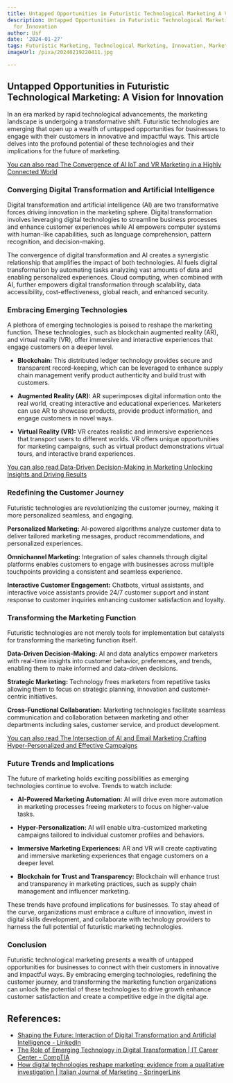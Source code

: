 ```yaml
---
title: Untapped Opportunities in Futuristic Technological Marketing A Vision for Innovation
description: Untapped Opportunities in Futuristic Technological Marketing A Vision
  for Innovation
author: Usf
date: '2024-01-27'
tags: Futuristic Marketing, Technological Marketing, Innovation, Marketing Vision
imageUrl: /pixa/20240219220411.jpg

---
```

## Untapped Opportunities in Futuristic Technological Marketing: A Vision for Innovation

In an era marked by rapid technological advancements, the marketing  landscape is undergoing a transformative shift. Futuristic technologies are emerging  that open up  a wealth of untapped opportunities for businesses to engage with their customers in innovative and impactful ways. This article delves into the profound potential of these  technologies  and their implications  for the  future of marketing.

[You can also read The Convergence of AI  IoT and VR Marketing in a Highly Connected World](The%20Convergence%20of%20AI%2C%20IoT%2C%20and%20VR%20Marketing%20in%20a%20Highly%20Connected%20World)


### Converging Digital Transformation and Artificial Intelligence

Digital transformation and artificial intelligence (AI) are two transformative forces driving innovation in the marketing sphere. Digital transformation involves  leveraging digital technologies to  streamline business processes and enhance customer  experiences while AI empowers computer systems with human-like capabilities, such as language comprehension, pattern recognition,  and decision-making.

The convergence of digital transformation and AI creates a synergistic relationship that amplifies the impact of both technologies. AI fuels digital transformation by automating tasks analyzing vast amounts of data  and enabling personalized experiences. Cloud computing, when combined with AI, further empowers digital transformation through  scalability, data accessibility, cost-effectiveness, global reach, and enhanced security.

### Embracing Emerging Technologies

A plethora of emerging technologies  is poised to  reshape the marketing function. These technologies, such as blockchain augmented reality (AR), and virtual reality (VR), offer immersive  and interactive experiences  that engage customers on a deeper level.

* **Blockchain:**  This distributed ledger technology  provides secure and  transparent record-keeping, which can  be leveraged  to enhance supply chain management verify product authenticity  and build trust with customers.

*  **Augmented Reality (AR):**  AR superimposes digital information onto  the real world,  creating interactive and educational experiences. Marketers can use AR to showcase products, provide product information, and engage customers in novel ways.

* **Virtual Reality (VR):**  VR creates realistic and immersive  experiences that transport users to  different worlds. VR offers unique  opportunities for marketing campaigns,  such as virtual product demonstrations virtual tours, and interactive brand  experiences.

[You can also read Data-Driven Decision-Making in Marketing Unlocking Insights and Driving  Results](Data-Driven%20Decision-Making%20in%20Marketing%20Unlocking%20Insights%20and%20Driving%20Results)


### Redefining the Customer Journey

Futuristic technologies are revolutionizing the customer journey, making it more personalized seamless,  and engaging.

**Personalized  Marketing:** AI-powered algorithms analyze customer data  to deliver tailored marketing messages, product recommendations, and personalized experiences.

**Omnichannel Marketing:** Integration of sales channels through  digital platforms enables customers to engage with businesses across multiple touchpoints providing a consistent and seamless experience.

**Interactive Customer Engagement:** Chatbots, virtual assistants, and interactive voice assistants provide 24/7 customer support and instant response to customer inquiries enhancing customer satisfaction and loyalty.

### Transforming the Marketing  Function

Futuristic technologies are not  merely tools for implementation  but catalysts for transforming the marketing function itself.

**Data-Driven Decision-Making:** AI and data analytics empower marketers with real-time insights into customer  behavior, preferences, and trends, enabling them to make informed and data-driven decisions.

**Strategic  Marketing:** Technology frees marketers  from  repetitive tasks allowing them to focus on strategic planning, innovation and customer-centric initiatives.

**Cross-Functional Collaboration:** Marketing technologies facilitate seamless communication and collaboration between marketing and  other departments including sales,  customer service, and product  development.

[You can also read The Intersection of AI and Email Marketing Crafting Hyper-Personalized and Effective  Campaigns](The%20Intersection%20of%20AI%20and%20Email%20Marketing%20Crafting%20Hyper-Personalized%20and%20Effective%20Campaigns)


### Future  Trends and Implications

The future of marketing holds exciting possibilities as emerging technologies continue to evolve. Trends to watch include:

* **AI-Powered Marketing Automation:** AI will drive even more automation in marketing processes freeing marketers to focus  on higher-value tasks.

*  **Hyper-Personalization:** AI will enable ultra-customized marketing campaigns  tailored to individual customer profiles and  behaviors.

* **Immersive Marketing Experiences:** AR and VR will create captivating and immersive marketing experiences that engage customers on a deeper level.

* **Blockchain for Trust and Transparency:** Blockchain will enhance trust and transparency in marketing practices, such as supply  chain management and influencer marketing.

These trends have profound implications for businesses. To stay  ahead of  the curve, organizations must embrace a culture of innovation,  invest in digital skills  development, and collaborate with technology providers to harness the full potential of futuristic marketing technologies.

### Conclusion

Futuristic  technological marketing presents a wealth  of untapped  opportunities for businesses  to connect with their customers in  innovative and impactful ways. By embracing  emerging  technologies, redefining the customer journey, and transforming the marketing function organizations can unlock the potential of these  technologies to  drive growth enhance customer satisfaction and create a competitive edge in the digital age.

## References:
- [Shaping the Future: Interaction of Digital Transformation and Artificial Intelligence - LinkedIn](https://www.linkedin.com/pulse/shaping-future-interaction-digital-transformation)
- [The Role of Emerging Technology in Digital Transformation | IT Career Center - CompTIA](https://connect.comptia.org/content/whitepapers/the-role-of-emerging-technology-in-digital-transformation)
- [How digital technologies reshape marketing: evidence from a qualitative investigation | Italian Journal of Marketing - SpringerLink](https://link.springer.com/article/10.1007/s43039-023-00063-6)

